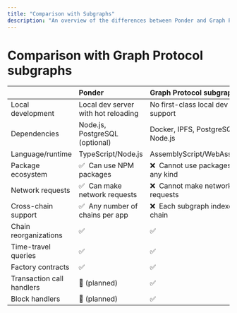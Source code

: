 ```yaml
---
title: "Comparison with Subgraphs"
description: "An overview of the differences between Ponder and Graph Protocol subgraphs."
---
```


# Comparison with Graph Protocol subgraphs

|                           | Ponder                                | Graph Protocol subgraphs                 |
| :------------------------ | :------------------------------------ | :--------------------------------------- |
| Local development         | Local dev server with hot reloading   | No first-class local dev support         |
| Dependencies              | Node.js, PostgreSQL (optional)        | Docker, IPFS, PostgreSQL, Node.js        |
| Language/runtime          | TypeScript/Node.js                    | AssemblyScript/WebAssembly               |
| Package ecosystem         | ✅ &nbsp;Can use NPM packages         | ❌ &nbsp;Cannot use packages of any kind |
| Network requests          | ✅ &nbsp;Can make network requests    | ❌ &nbsp;Cannot make network requests    |
| Cross-chain support       | ✅ &nbsp;Any number of chains per app | ❌ &nbsp;Each subgraph indexes one chain |
| Chain reorganizations     | ✅                                    | ✅                                       |
| Time-travel queries       | ✅                                    | ✅                                       |
| Factory contracts         | ✅                                    | ✅                                       |
| Transaction call handlers | 🚧 (planned)                          | ✅                                       |
| Block handlers            | 🚧 (planned)                          | ✅                                       |
